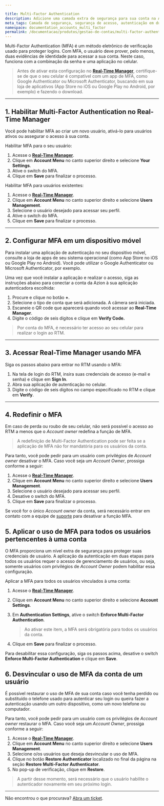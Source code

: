 ```yaml
---

title: Multi-Factor Authentication
description: Adicione uma camada extra de segurança para sua conta na Azion, utilizando a autenticação em duas etapas, por meio do seu smartphone.
meta_tags: Camada de segurança, segurança de acesso, autenticação em duas etapas
namespace: documentation_accounts_multi_factor
permalink: /documentacao/produtos/gestao-de-contas/multi-factor-authentication/
---
```



Multi-Factor Authentication (MFA) é um método eletrônico de verificação usado para proteger logins. Com MFA, o usuário deve prover, pelo menos, duas evidências de identidade para acessar a sua conta. Neste caso, funciona com a combinação da senha e uma aplicação no celular.

> Antes de ativar esta configuração no **[Real-Time Manager](https://manager.azion.com/)**, certifique-se de que o seu celular é compatível com um app de MFA, como Google Authenticator ou Microsoft Authenticator, buscando em sua loja de aplicativos (App Store no iOS ou Google Play no Android, por exemplo) e fazendo o download.

---

## 1. Habilitar Multi-Factor Authentication no Real-Time Manager

Você pode habilitar MFA ao criar um novo usuário, ativá-lo para usuários ativos ou assegurar o acesso à sua conta.

Habilitar MFA para o seu usuário:

1. Acesse o **[Real-Time Manager](https://manager.azion.com/)**.
2. Clique em **Account Menu** no canto superior direito e selecione **Your Settings**.
3. Ative o switch do MFA.
4. Clique em **Save** para finalizar o processo.


Habilitar MFA para usuários existentes:

1. Acesse o **[Real-Time Manager](https://manager.azion.com/)**.
2. Clique em **Account Menu** no canto superior direito e selecione **Users Management**.
3. Selecione o usuário desejado para acessar seu perfil.
4. Ative o switch do MFA.
5. Clique em **Save** para finalizar o processo.

---

## 2. Configurar MFA em um dispositivo móvel

Para instalar uma aplicação de autenticação no seu dispositivo móvel, consulte a loja de apps de seu sistema operacional (como App Store no iOS ou Google Play no Android). Você pode utilizar o Google Authenticator ou Microsoft Authenticator, por exemplo.

Uma vez que você instalar a aplicação e realizar o acesso, siga as instruções abaixo para conectar a conta da Azion à sua aplicação autenticadora escolhida:

1. Procure e clique no botão **+**.
2. Selecione o tipo de conta que será adicionada. A câmera será iniciada.
3. Escaneie o QR code que aparecerá quando você acessar ao **Real-Time Manager**.
4. Digite o código de seis dígitos e clique em **Verify Code.**

> Por conta do MFA, é necessário ter acesso ao seu celular para realizar o login ao RTM.

---

## 3. Acessar Real-Time Manager usando MFA

Siga os passos abaixo para entrar no RTM usando o MFA:

1. Na tela de login do RTM, insira suas credenciais de acesso (e-mail e senha) e clique em **Sign In**.
2. Abra sua aplicação de autenticação no celular.
3. Digite o código de seis dígitos no campo especificado no RTM e clique em **Verify**.

---

## 4. Redefinir o MFA

Em caso de perda ou roubo de seu celular, não será possível o acesso ao RTM a menos que o *Account owner* redefina a função de MFA. 

> A redefinição de Multi-Factor Authentication pode ser feita se a aplicação de MFA não for mandatória para os usuários da conta.

Para tanto, você pode pedir para um usuário com privilégios de *Account owner* desativar o MFA. Caso você seja um *Account Owner*, prossiga conforme a seguir:

1. Acesse o **[Real-Time Manager](https://manager.azion.com/)**.
2. Clique em **Account Menu** no canto superior direito e selecione **Users Management**.
3. Selecione o usuário desejado para acessar seu perfil.
4. Desative o switch do MFA.
5. Clique em **Save** para finalizar o processo.


Se você for o único *Account owner* da conta, será necessário entrar em contato com a equipe de [suporte](mailto:support@azion.com) para desativar a função MFA.

## 5. Aplicar o uso de MFA para todos os usuários pertencentes à uma conta

O MFA proporciona um nível extra de segurança para proteger suas credenciais de usuário. A aplicação da autenticação em duas etapas para todos os usuários requer o acesso de gerenciamento de usuários, ou seja, somente usuários com privilégios de *Account Owner* podem habilitar essa configuração. 

Aplicar a MFA para todos os usuários vinculados à uma conta:

1. Acesse o **[Real-Time Manager](https://manager.azion.com/)**.

2. Clique em **Account Menu** no canto superior direito e selecione **Account Settings**.

4. Em **Authentication Settings**, ative o switch **Enforce Multi-Factor Authentication**.

   > Ao ativar este item, a MFA será obrigatória para todos os usuários da conta.

5. Clique em **Save** para finalizar o processo.

Para desabilitar essa configuração, siga os passos acima, desative o switch **Enforce Multi-Factor Authentication** e clique em **Save**.

## 6. Desvincular o uso de MFA da conta de um usuário

É possível restaurar o uso de MFA de sua conta caso você tenha perdido ou substituído o telefone usado para autenticar seu login ou queira fazer a autenticação usando um outro dispositivo, como um novo telefone ou computador.

Para tanto, você pode pedir para um usuário com os privilégios de *Account owner* restaurar o MFA. Caso você seja um *Account Owner*, prossiga conforme a seguir:

1. Acesse o **[Real-Time Manager](https://manager.azion.com/)**.
2. Clique em **Account Menu** no canto superior direito e selecione **Users Management**.
4. Selecione o/os usuários que deseja desvincular o uso de MFA.
5. Clique no botão **Restore Authenticator** localizado no final da página na seção **Restore Multi-Factor Authenticator**.
6. No pop-up de verificação, clique em **Restore**.

> A partir desse momento, será necessário que o usuário habilite o autenticador novamente em seu próximo login.


---

Não encontrou o que procurava? [Abra um ticket](https://tickets.azion.com/pt-BR/support/login/).
